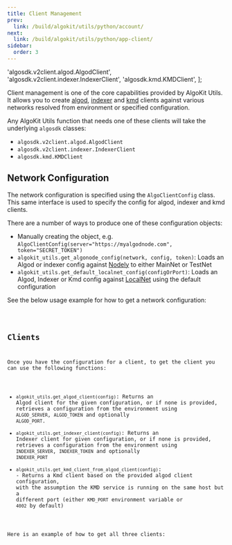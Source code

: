```yaml
---
title: Client Management
prev:
  link: /build/algokit/utils/python/account/
next:
  link: /build/algokit/utils/python/app-client/
sidebar:
  order: 3
---
```


  'algosdk.v2client.algod.AlgodClient',
  'algosdk.v2client.indexer.IndexerClient',
  'algosdk.kmd.KMDClient',
];

Client management is one of the core capabilities provided by AlgoKit Utils.
It allows you to create [algod](https://developer.algorand.org/docs/rest-apis/algod), [indexer](https://developer.algorand.org/docs/rest-apis/indexer)
and [kmd](https://developer.algorand.org/docs/rest-apis/kmd) clients against various networks resolved from environment or specified configuration.

Any AlgoKit Utils function that needs one of these clients will take the underlying `algosdk` classes:

- `algosdk.v2client.algod.AlgodClient`
- `algosdk.v2client.indexer.IndexerClient`
- `algosdk.kmd.KMDClient`

## Network Configuration

The network configuration is specified using the `AlgoClientConfig` class. This same interface is used to specify the config for algod, indexer and kmd clients.

There are a number of ways to produce one of these configuration objects:

- Manually creating the object, e.g. `AlgoClientConfig(server="https://myalgodnode.com", token="SECRET_TOKEN")`
- `algokit_utils.get_algonode_config(network, config, token)`: Loads an Algod or indexer config against [Nodely](https://nodely.io/api/) to either MainNet or TestNet
- `algokit_utils.get_default_localnet_config(configOrPort)`: Loads an Algod, Indexer or Kmd config against [LocalNet](https://github.com/algorandfoundation/algokit-cli/blob/main/docs/features/localnet.md) using the default configuration

See the below usage example for how to get a network configuration:

<Code code={networkExample} lang='py' frame='none' mark={highlights} />

## Clients

Once you have the configuration for a client, to get the client you can use the following functions:

- `algokit_utils.get_algod_client(config)`: Returns an Algod client for the given configuration, or if none is provided, retrieves a configuration from the environment using `ALGOD_SERVER`, `ALGOD_TOKEN` and optionally `ALGOD_PORT`.
- `algokit_utils.get_indexer_client(config)`: Returns an Indexer client for given configuration, or if none is provided, retrieves a configuration from the environment using `INDEXER_SERVER`, `INDEXER_TOKEN` and optionally `INDEXER_PORT`
- `algokit_utils.get_kmd_client_from_algod_client(config)`: - Returns a Kmd client based on the provided algod client configuration, with the assumption the KMD service is running on the same host but a different port (either `KMD_PORT` environment variable or `4002` by default)

Here is an example of how to get all three clients:

<Code code={clientsExample} lang='py' frame='none' mark={highlights} />
